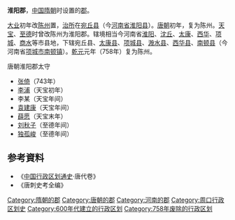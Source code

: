 '''淮阳郡'''，[[中国|中国]][[隋朝|隋朝]]时设置的[[郡|郡]]。

[[大业_(年号)|大业]]初年改[[陳州|陈州]]置，[[治所|治所]]在[[宛丘县|宛丘县]]（今[[河南省|河南省]][[淮阳县|淮阳县]]）。[[唐朝|唐朝]]初年，复为陈州。[[天宝_(唐朝)|天宝]]、[[至德_(唐朝)|至德]]时曾改陈州为淮阳郡。辖境相当今河南省[[淮阳区|淮阳]]、[[沈丘县|沈丘]]、[[太康县|太康]]、[[西华县|西华]]、[[项城市|项城]]、[[商水县|商水]]等市县地，下辖宛丘县、[[太康县|太康县]]、[[项城市|项城县]]、[[溵水县|溵水县]]、[[西华县|西华县]]、[[南顿县|南顿县]]（今河南省[[项城市|项城市]][[南顿镇|南顿镇]]）。[[乾元_(唐朝)|乾元]]元年（758年）复为陈州。
;唐朝淮阳郡太守
*[[张倚|张倚]]（743年）
*[[李浦|李浦]]（天宝初年）
*李某（天宝年间）
*[[袁建康|袁建康]]（天宝年间）
*[[薛愿|薛愿]]（天宝末年）
*[[刘秋子|刘秋子]]（至德年间）
*[[独孤峻|独孤峻]]（至德年间）
== 参考資料 ==
* 《[[中国行政区划通史|中国行政区划通史]]·唐代卷》
* 《唐刺史考全编》

{{隋朝行政區劃|nocat}}

{{DEFAULTSORT:H}}
[[Category:隋朝的郡|Category:隋朝的郡]]
[[Category:唐朝的郡|Category:唐朝的郡]]
[[Category:河南的郡|Category:河南的郡]]
[[Category:周口行政区划史|Category:周口行政区划史]]
[[Category:600年代建立的行政区划|Category:600年代建立的行政区划]]
[[Category:758年废除的行政区划|Category:758年废除的行政区划]]